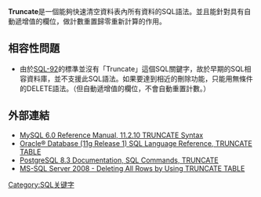 {{NoteTA
|G1=IT
}}
'''Truncate'''是一個能夠快速清空資料表內所有資料的SQL語法。並且能針對具有自動遞增值的欄位，做計數重置歸零重新計算的作用。

== 相容性問題 ==
* 由於[[SQL-92|SQL-92]]的標準並沒有「Truncate」這個SQL關鍵字，故於早期的SQL相容資料庫，並不支援此SQL語法。如果要達到相近的刪除功能，只能用無條件的DELETE語法。（但自動遞增值的欄位，不會自動重置計數。）

== 外部連結 ==
*[https://web.archive.org/web/20081106062442/http://dev.mysql.com/doc/refman/6.0/en/truncate.html MySQL 6.0 Reference Manual, 11.2.10 TRUNCATE Syntax]
*[http://download.oracle.com/docs/cd/B28359_01/server.111/b28286/statements_10007.htm Oracle® Database (11g Release 1) SQL Language Reference, TRUNCATE TABLE] {{Wayback|url=http://download.oracle.com/docs/cd/B28359_01/server.111/b28286/statements_10007.htm |date=20111113064212 }}
*[http://www.postgresql.org/docs/current/static/sql-truncate.html PostgreSQL 8.3 Documentation, SQL Commands, TRUNCATE] {{Wayback|url=http://www.postgresql.org/docs/current/static/sql-truncate.html |date=20181021163109 }}
*[http://msdn.microsoft.com/en-gb/library/ms188249.aspx MS-SQL Server 2008 - Deleting All Rows by Using TRUNCATE TABLE]

{{SQL}}
{{Database}}
{{Compu-soft-stub}}

[[Category:SQL关键字|Category:SQL关键字]]
